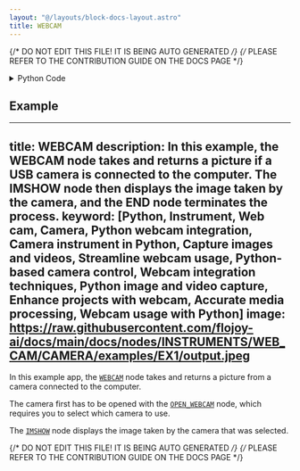 ```yaml
---
layout: "@/layouts/block-docs-layout.astro"
title: WEBCAM
---
```


{/* DO NOT EDIT THIS FILE! IT IS BEING AUTO GENERATED */}
{/* PLEASE REFER TO THE CONTRIBUTION GUIDE ON THE DOCS PAGE */}


<PythonDocsDisplay docstring={docstring} />

<details>
<summary>Python Code</summary>

```python
import cv2
from flojoy import flojoy, DataContainer, CameraConnection, Image
from typing import Optional, Literal


@flojoy(deps={"opencv-python-headless": "4.7.0.72"}, inject_connection=True)
def WEBCAM(
    connection: CameraConnection,
    default: Optional[DataContainer] = None,
    resolution: Literal[
        "default", "640x360", "640x480", "1280x720", "1920x1080"
    ] = "default",
) -> Image:
    """The CAMERA node acquires an image using the selected camera.

    The selected camera must be opened already using the OPEN_WEBCAM node.

    Parameters
    ----------
    connection : Camera
        The opened camera connection to use.
    resolution : select
        Camera resolution. Choose from a few options.

    Returns
    -------
    Image
    """
    cam = connection.get_handle()

    try:
        if resolution != "default":
            resolution = resolution.split("x")
            try:
                cam.set(cv2.CAP_PROP_FRAME_WIDTH, int(resolution[0]))
                cam.set(cv2.CAP_PROP_FRAME_HEIGHT, int(resolution[1]))
            except cv2.error as camera_error:
                print(f"Invalid resolution ({resolution}). Try a lower value.")
                raise camera_error

        if not cam.isOpened():
            raise cv2.error("Failed to open camera")

        result, BGR_img = cam.read()

        if not result:
            raise cv2.error("Failed to capture image")
        # cam.release()
        # del cam

        RGB_img = cv2.cvtColor(BGR_img, cv2.COLOR_BGR2RGB)

        # Split the image channels
        red_channel = RGB_img[:, :, 0]
        green_channel = RGB_img[:, :, 1]
        blue_channel = RGB_img[:, :, 2]

        if RGB_img.shape[2] == 4:
            alpha_channel = RGB_img[:, :, 3]
        else:
            alpha_channel = None

        camera_image = Image(
            r=red_channel,
            g=green_channel,
            b=blue_channel,
            a=alpha_channel,
        )

        return camera_image

    except cv2.error as camera_error:
        raise camera_error

```

[Find this Flojoy Block on GitHub](https://github.com/flojoy-ai/blocks/blob/main/blocks/IO/IMAGING/WEBCAM/WEBCAM.py)

</details>

## Example

<GetHelpWidget />

<AppDisplay app={app} blockName="WEBCAM" client:visible />

---
title: WEBCAM
description: In this example, the WEBCAM node takes and returns a picture if a USB camera is connected to the computer. The IMSHOW node then displays the image taken by the camera, and the END node terminates the process.
keyword: [Python, Instrument, Web cam, Camera, Python webcam integration, Camera instrument in Python, Capture images and videos, Streamline webcam usage, Python-based camera control, Webcam integration techniques, Python image and video capture, Enhance projects with webcam, Accurate media processing, Webcam usage with Python]
image: https://raw.githubusercontent.com/flojoy-ai/docs/main/docs/nodes/INSTRUMENTS/WEB_CAM/CAMERA/examples/EX1/output.jpeg
---  

In this example app, the [`WEBCAM`](https://github.com/flojoy-io/nodes/blob/main/INSTRUMENTS/WEB_CAM/CAMERA/CAMERA.py) node takes and returns a picture from a camera connected to the computer.

The camera first has to be opened with the [`OPEN_WEBCAM`](https://github.com/flojoy-io/nodes/blob/main/INSTRUMENTS/WEB_CAM/CAMERA/CAMERA.py) node, which requires you to select which camera to use.

The [`IMSHOW`](https://github.com/flojoy-io/nodes/blob/main/VISUALIZERS/PLOTLY/TABLE/TABLE.py) node displays the image taken by the camera that was selected.


{/* DO NOT EDIT THIS FILE! IT IS BEING AUTO GENERATED */}
{/* PLEASE REFER TO THE CONTRIBUTION GUIDE ON THE DOCS PAGE */}

